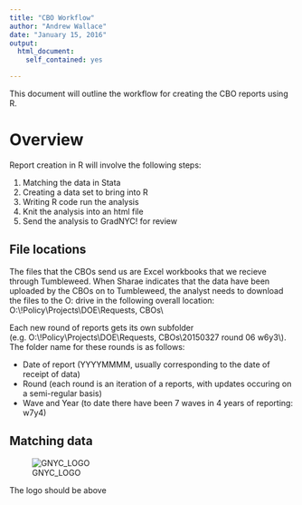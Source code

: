 ```yaml
---
title: "CBO Workflow"
author: "Andrew Wallace"
date: "January 15, 2016"
output: 
  html_document:
    self_contained: yes

---
```


This document will outline the workflow for creating the CBO reports using R. 

# Overview

Report creation in R will involve the following steps:

1. Matching the data in Stata
2. Creating a data set to bring into R
3. Writing R code run the analysis
4. Knit the analysis into an html file
5. Send the analysis to GradNYC! for review

## File locations

The files that the CBOs send us are Excel workbooks that we recieve through Tumbleweed. When Sharae indicates that the data have been uploaded by the CBOs on to Tumbleweed, the analyst needs to download the files to the O:\ drive in the following overall location: 
O:\\!Policy\\Projects\\DOE\\Requests, CBOs\\

Each new round of reports gets its own subfolder (e.g. O:\\!Policy\\Projects\\DOE\\Requests, CBOs\\20150327 round 06 w6y3\\). The folder name for these rounds is as follows: 

- Date of report (YYYYMMMM, usually corresponding to the date of receipt of data)
- Round (each round is an iteration of a reports, with updates occuring on a semi-regular basis)
- Wave and Year (to date there have been 7 waves in 4 years of reporting: w7y4)

## Matching data


![GNYC_LOGO](GNYC_Logo.png)


The logo should be above


